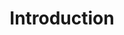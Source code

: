 ---
title: "Introduction"
description: "Explore our guides and examples to intergrate with Taktile."
---